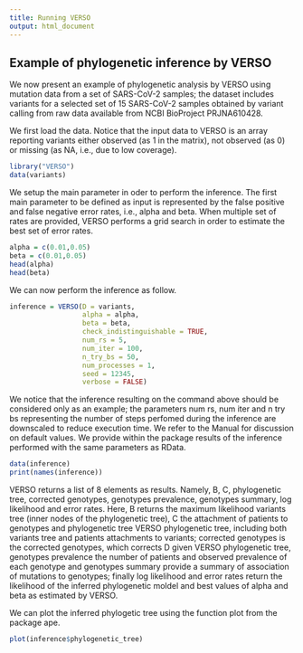 ```yaml
---
title: Running VERSO
output: html_document
---
```


## Example of phylogenetic inference by VERSO

We now present an example of phylogenetic analysis by VERSO using mutation data from a set of SARS-CoV-2 samples; the dataset includes variants for a selected set of 15 SARS-CoV-2 samples obtained by variant calling from raw data available from NCBI BioProject PRJNA610428. 

We first load the data.  Notice that the input data to VERSO is an array reporting variants either observed (as 1 in the matrix), not observed (as 0) or missing (as NA, i.e., due to low coverage). 

```r
library("VERSO")
data(variants)
```

We setup the main parameter in oder to perform the inference. The first main parameter to be defined as input is represented by the false positive and false negative error rates, i.e., alpha and beta. When multiple set of rates are provided, VERSO performs a grid search in order to estimate the best set of error rates. 

```r
alpha = c(0.01,0.05)
beta = c(0.01,0.05)
head(alpha)
head(beta)
```

We can now perform the inference as follow. 

```r
inference = VERSO(D = variants, 
                  alpha = alpha, 
                  beta = beta, 
                  check_indistinguishable = TRUE, 
                  num_rs = 5, 
                  num_iter = 100, 
                  n_try_bs = 50, 
                  num_processes = 1, 
                  seed = 12345, 
                  verbose = FALSE)
```

We notice that the inference resulting on the command above should be considered only as an example; the parameters num rs, num iter and n try bs representing the number of steps perfomed during the inference are downscaled to reduce execution time. We refer to the Manual for discussion on default values. We provide within the package results of the inference performed with the same parameters as RData. 

```r
data(inference)
print(names(inference))
```

VERSO returns a list of 8 elements as results. Namely, B, C, phylogenetic tree, corrected genotypes, genotypes prevalence, genotypes summary, log likelihood and error rates. Here, B returns the maximum likelihood variants tree (inner nodes of the phylogenetic tree), C the attachment of patients to genotypes and phylogenetic tree VERSO phylogenetic tree, including both variants tree and patients attachments to variants; corrected genotypes is the corrected genotypes, which corrects D given VERSO phylogenetic tree, genotypes prevalence the number of patients and observed prevalence of each genotype and genotypes summary provide a summary of association of mutations to genotypes; finally log likelihood and error rates return the likelihood of the inferred phylogenetic moldel and best values of alpha and beta as estimated by VERSO. 

We can plot the inferred phylogetic tree using the function plot from the package ape. 

```r
plot(inference$phylogenetic_tree)
```
